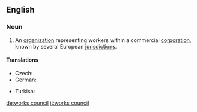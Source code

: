 ==English==
{{wikipedia}}
===Noun===
{{en-noun|head=[[works]] [[council]]}}

# An [[organization]] representing workers within a commercial [[corporation]], known by several European [[jurisdiction]]s.

====Translations====
{{trans-top|organization}}
* Czech: {{t-|cs|podniková rada|f}}
* German: {{t+|de|Betriebsrat|m}}
{{trans-mid}}
* Turkish: {{t|tr|çalışma konseyi}}
{{trans-bottom}}

[[de:works council]]
[[it:works council]]